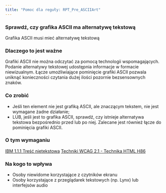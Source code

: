 ```yaml
---
title: "Pomoc dla reguły: RPT_Pre_ASCIIArt"
---
```


<div className="toolHelp">
<Row>
<Column colLg={16} colMd={8} colSm={4} className="toolHead">

### Sprawdź, czy grafika ASCII ma alternatywę tekstową

<div id="locLevel"></div>

Grafika ASCII musi mieć alternatywę tekstową

</Column>
</Row>
<Row>
<Column colLg={11} colMd={5} colSm={4} className="toolMain">

### Dlaczego to jest ważne

Grafiki ASCII nie można odczytać za pomocą technologii wspomagających. Podanie alternatywy tekstowej udostępnia informacje w formacie niewizualnym. Łącze umożliwiające pominięcie grafiki ASCII pozwala uniknąć konieczności czytania dużej ilości pozornie bezsensownych znaków.


<div id="locSnippet"></div>

### Co zrobić

 * Jeśli ten element nie jest grafiką ASCII, ale znaczącym tekstem, nie jest wymagane żadne działanie;
 * LUB, jeśli jest to grafika ASCII, sprawdź, czy istnieje alternatywa tekstowa bezpośrednio przed lub po niej. Zalecane jest również łącze do pominięcia grafiki ASCII.
 
</Column>
<Column colLg={5} colMd={3} colSm={4} className="toolLeft">

### O tym wymaganiu

[IBM 1.1.1 Treść nietekstowa](https://www.ibm.com/able/guidelines/ci162/non_text_content.html)
[Techniki WCAG 2.1 - Technika HTML H86](https://www.w3.org/WAI/WCAG21/Techniques/html/H86)

### Na kogo to wpływa

* Osoby niewidome korzystające z czytników ekranu
* Osoby korzystające z przeglądarek tekstowych (np. Lynx) lub interfejsów audio

</Column>
</Row>
</div>

